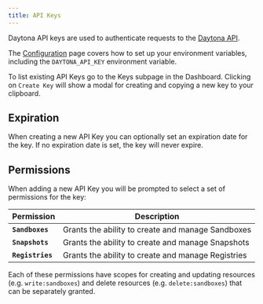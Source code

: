 ```yaml
---
title: API Keys
---
```



Daytona API keys are used to authenticate requests to the [Daytona API](/docs/en/tools/api).

The [Configuration](/docs/en/configuration) page covers how to set up your environment variables, including the `DAYTONA_API_KEY` environment variable.

To list existing API Keys go to the Keys subpage in the Dashboard. Clicking on `Create Key` will show a modal for creating and copying a new key to your clipboard.

## Expiration

When creating a new API Key you can optionally set an expiration date for the key. If no expiration date is set, the key will never expire.

## Permissions

When adding a new API Key you will be prompted to select a set of permissions for the key:

| Permission       | Description                                        |
| ---------------- | -------------------------------------------------- |
| **`Sandboxes`**  | Grants the ability to create and manage Sandboxes  |
| **`Snapshots`**  | Grants the ability to create and manage Snapshots  |
| **`Registries`** | Grants the ability to create and manage Registries |

Each of these permissions have scopes for creating and updating resources (e.g. `write:sandboxes`) and delete resources (e.g. `delete:sandboxes`) that can be separately granted.
